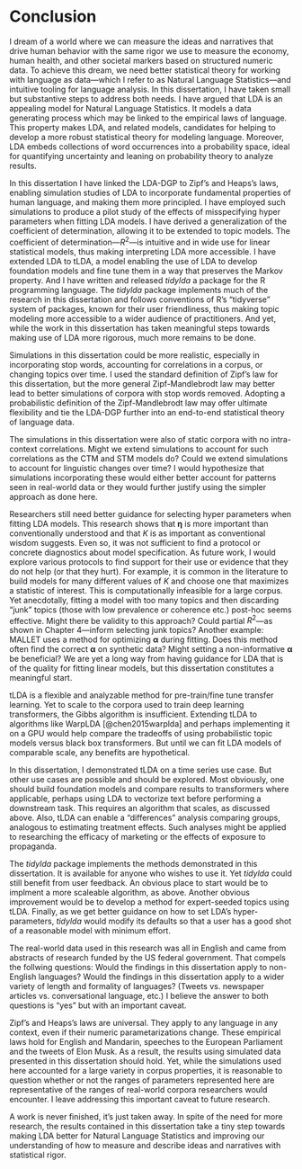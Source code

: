 # Conclusion

I dream of a world where we can measure the ideas and narratives that drive human behavior with the same rigor we use to measure the economy, human health, and other societal markers based on structured numeric data. To achieve this dream, we need better statistical theory for working with language as data---which I refer to as Natural Language Statistics---and intuitive tooling for language analysis. In this dissertation, I have taken small but substantive steps to address both needs. I have argued that LDA is an appealing model for Natural Language Statistics. It models a data generating process which may be linked to the empirical laws of language. This property makes LDA, and related models, candidates for helping to develop a more robust statistical theory for modeling language. Moreover, LDA embeds collections of word occurrences into a probability space, ideal for quantifying uncertainty and leaning on probability theory to analyze results. 

In this dissertation I have linked the LDA-DGP to Zipf's and Heaps's laws, enabling simulation studies of LDA to incorporate fundamental properties of human language, and making them more principled. I have employed such simulations to produce a pilot study of the effects of misspecifying hyper parameters when fitting LDA models. I have derived a generalization of the coefficient of determination, allowing it to be extended to topic models. The coefficient of determination---$R^2$---is intuitive and in wide use for linear statistical models, thus making interpreting LDA more accessible. I have extended LDA to tLDA, a model enabling the use of LDA to develop foundation models and fine tune them in a way that preserves the Markov property. And I have written and released _tidylda_ a package for the R programming language. The _tidylda_ package implements much of the research in this dissertation and follows conventions of R's "tidyverse" system of packages, known for their user friendliness, thus making topic modeling more accessible to a wider audience of practitioners. And yet, while the work in this dissertation has taken meaningful steps towards making use of LDA more rigorous, much more remains to be done. 

Simulations in this dissertation could be more realistic, especially in incorporating stop words, accounting for correlations in a corpus, or changing topics over time. I used the standard definition of Zipf's law for this dissertation, but the more general Zipf-Mandlebrodt law may better lead to better simulations of corpora with stop words removed. Adopting a probabilistic definition of the Zipf-Mandlebrodt law may offer ultimate flexibility and tie the LDA-DGP further into an end-to-end statistical theory of language data. 

The simulations in this dissertation were also of static corpora with no intra-context correlations. Might we extend simulations to account for such correlations as the CTM and STM models do? Could we extend simulations to account for linguistic changes over time? I would hypothesize that simulations incorporating these would either better account for patterns seen in real-world data or they would further justify using the simpler approach as done here. 

Researchers still need better guidance for selecting hyper parameters when fitting LDA models. This research shows that $\boldsymbol\eta$ is more important than conventionally understood and that $K$ is as important as conventional wisdom suggests. Even so, it was not sufficient to find a protocol or concrete diagnostics about model specification. As future work, I would explore various protocols to find support for their use or evidence that they do not help (or that they hurt). For example, it is common in the literature to build models for many different values of $K$ and choose one that maximizes a statistic of interest. This is computationally infeasible for a large corpus. Yet anecdotally, fitting a model with too many topics and then discarding "junk" topics (those with low prevalence or coherence etc.) post-hoc seems effective. Might there be validity to this approach? Could partial $R^2$---as shown in Chapter 4---inform selecting junk topics? Another example: MALLET uses a method for optimizing $\boldsymbol\alpha$ during fitting. Does this method often find the correct $\boldsymbol\alpha$ on synthetic data? Might setting a non-informative $\boldsymbol\alpha$ be beneficial? We are yet a long way from having guidance for LDA that is of the quality for fitting linear models, but this dissertation constitutes a meaningful start.

tLDA is a flexible and analyzable method for pre-train/fine tune transfer learning. Yet to scale to the corpora used to train deep learning transformers, the Gibbs algorithm is insufficient. Extending tLDA to algorithms like WarpLDA [@chen2015warplda] and perhaps implementing it on a GPU would help compare the tradeoffs of using probabilistic topic models versus black box transformers. But until we can fit LDA models of comparable scale, any benefits are hypothetical.

In this dissertation, I demonstrated tLDA on a time series use case. But other use cases are possible and should be explored. Most obviously, one should build foundation models and compare results to transformers where applicable, perhaps using LDA to vectorize text before performing a downstream task. This requires an algorithm that scales, as discussed above. Also, tLDA can enable a "differences" analysis comparing groups, analogous to estimating treatment effects. Such analyses might be applied to researching the efficacy of marketing or the effects of exposure to propaganda.

The _tidylda_ package implements the methods demonstrated in this dissertation. It is available for anyone who wishes to use it. Yet _tidylda_ could still benefit from user feedback. An obvious place to start would be to implment a more scaleable algorithm, as above. Another obvious improvement would be to develop a method for expert-seeded topics using tLDA. Finally, as we get better guidance on how to set LDA's hyper-parameters, _tidylda_ would modify its defaults so that a user has a good shot of a reasonable model with minimum effort.

The real-world data used in this research was all in English and came from abstracts of research funded by the US federal government. That compels the follwing questions: Would the findings in this dissertation apply to non-English languages? Would the findings in this dissertation apply to a wider variety of length and formality of languages? (Tweets vs. newspaper articles vs. conversational language, etc.) I believe the answer to both questions is "yes" but with an important caveat.

Zipf's and Heaps's laws are universal. They apply to any language in any context, even if their numeric parametarizations change. These empirical laws hold for English and Mandarin, speeches to the European Parliament and the tweets of Elon Musk. As a result, the results using simulated data presented in this dissertation should hold. Yet, while the simulations used here accounted for a large variety in corpus properties, it is reasonable to question whether or not the ranges of parameters represented here are representative of the ranges of real-world corpora researchers would encounter. I leave addressing this important caveat to future research.

A work is never finished, it's just taken away. In spite of the need for more research, the results contained in this dissertation take a tiny step towards making LDA better for Natural Language Statistics and improving our understanding of how to measure and describe ideas and narratives with statistical rigor.



